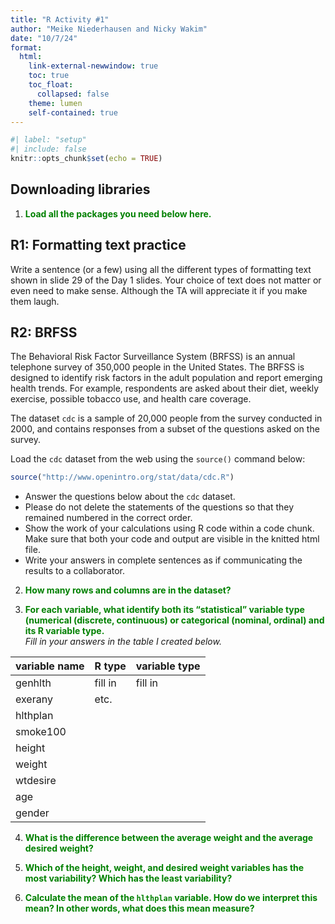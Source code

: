 ```yaml
---
title: "R Activity #1"
author: "Meike Niederhausen and Nicky Wakim"
date: "10/7/24"
format: 
  html:
    link-external-newwindow: true
    toc: true
    toc_float:
      collapsed: false
    theme: lumen
    self-contained: true
---
```


```r
#| label: "setup"
#| include: false
knitr::opts_chunk$set(echo = TRUE)
```

## Downloading libraries

1. __<font color="green">Load all the packages you need below here. </font>__

## R1: Formatting text practice

Write a sentence (or a few) using all the different types of formatting text shown in slide 29 of the Day 1 slides. Your choice of text does not matter or even need to make sense. Although the TA will appreciate it if you make them laugh.


## R2: BRFSS

The Behavioral Risk Factor Surveillance System (BRFSS) is an annual telephone survey of 350,000 people in the United States. The BRFSS is designed to identify risk factors in the adult population and report emerging health trends. For example, respondents are asked about their diet, weekly exercise, possible tobacco use, and health care coverage.

The dataset `cdc` is a sample of 20,000 people from the survey conducted in 2000, and contains responses from a subset of the questions asked on the survey.

Load the `cdc` dataset from the web using the `source()` command below:
```r
source("http://www.openintro.org/stat/data/cdc.R")
```

* Answer the questions below about the `cdc` dataset. 
* Please do not delete the statements of the questions so that they remained numbered in the correct order. 
* Show the work of your calculations using R code within a code chunk. Make sure that both your code and output are visible in the knitted html file.
* Write your answers in complete sentences as if communicating the results to a collaborator. 


2. __<font color="green">How many rows and columns are in the dataset?</font>__




3. __<font color="green">For each variable, what identify both its "statistical" variable type (numerical (discrete, continuous) or categorical (nominal, ordinal) and its R variable type.</font>__  
*Fill in your answers in the table I created below.*

variable name | R type | variable type
---| ---| ---
genhlth    | fill in    |  fill in
exerany    |  etc.   |
hlthplan    |     |
smoke100    |     |
height    |     |
weight    |     |
wtdesire    |     |
age    |     |
gender    |     |



4.  __<font color="green">What is the difference between the average weight and the average desired weight?</font>__



5.  __<font color="green">Which of the height, weight, and desired weight variables has the most variability? Which has the least variability?</font>__




6.  __<font color="green">Calculate the mean of the `hlthplan` variable. How do we interpret this mean? In other words, what does this mean measure?</font>__



